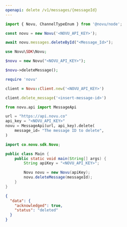 ```yaml
---
openapi: delete /v1/messages/{messageId}
---
```


<RequestExample>

```javascript Node.js
import { Novu, ChannelTypeEnum } from '@novu/node';

const novu = new Novu('<NOVU_API_KEY>');

await novu.messages.deleteById("<Message_Id>");
```

```php PHP
use Novu\SDK\Novu;

$novu = new Novu("<NOVU_API_KEY>");

$novu->deleteMessage();

```

```ruby Ruby
require 'novu'

client = Novu::Client.new('<NOVU_API_KEY>')

client.delete_message('<insert-message-id>')
```

```python Python
from novu.api import MessageApi

url = "https://api.novu.co"
api_key = "<NOVU_API_KEY>"
novu = MessageApi(url, api_key).delete(
    message_id= "The message ID to delete",    
)
```

```java Java
import co.novu.sdk.Novu;

public class Main {
    public static void main(String[] args) {
        String apiKey = "<NOVU_API_KEY>";

        Novu novu = new Novu(apiKey);
        novu.deleteMessage(messageId);
    }
}
```

</RequestExample>

<ResponseExample>

```json Response
{
  "data": {
    "acknowledged": true,
    "status": "deleted"
  }
}
```

</ResponseExample>